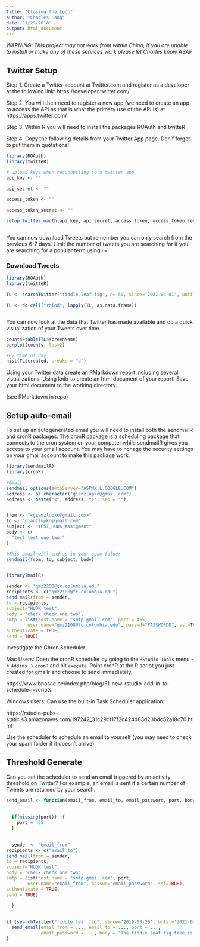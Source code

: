 ```yaml
---
title: "Closing the Loop"
author: "Charles Lang"
date: "1/29/2018"
output: html_document
---
```


*WARNING: This project may not work from within China, if you are unable to install or make any of these services work please let Charles know ASAP*

## Twitter Setup

Step 1. Create a Twitter account at Twitter.com and register as a developer at the following link: https://developer.twitter.com/

Step 2. You will then need to register a new app (we need to create an app to access the API as that is what the primary use of the API is) at https://apps.twitter.com/

Step 3. Within R you will need to install the packages ROAuth and twitteR

Step 4. Copy the following details from your Twitter App page. Don'f forget to put them in quotations!

```r

library(ROAuth) 
library(twitteR) 

# upload keys when reconnecting to a twitter app 
api_key <- ""

api_secret <- "" 

access_token <- ""

access_token_secret <- ""

setup_twitter_oauth(api_key, api_secret, access_token, access_token_secret) 



```

You can now download Tweets but remember you can only search from the previous 6-7 days. Limit the number of tweets you are searching for if you are searching for a popular term using `n=`

### Download Tweets
```r
library(ROAuth)
library(twitteR)

TL <- searchTwitter("fiddle leaf fig", n= 50, since='2021-04-01', until='2021-04-07', lang = "en")#Make sure you change the dates here to be 6 days from today.

TL <- do.call("rbind", lapply(TL, as.data.frame))



```

You can now look at the data that Twitter has made available and do a quick visualization of your Tweets over time.

```r
counts=table(TL$screenName)
barplot(counts, las=2)

#By time of day
hist(TL$created, breaks = "d")
```

Using your Twitter data create an RMarkdown report including several visualizations. Using knitr to create an html document of your report. Save your html document to the working directory.


(see RMarkdown in repo)


## Setup auto-email

To set up an autogenerated email you will need to install both the sendmailR and cronR packages. The cronR package is a scheduling package that connects to the cron system on your computer while sendmailR gives you access to your gmail account. You may have to hcnage the security settings on your gmail account to make this package work.

```r

library(sendmailR)
library(cronR)

#Email  
sendmail_options(smtpServer="ASPMX.L.GOOGLE.COM")
address <- as.character("gianzlupko@gmail.com")
address <- paste("<", address, ">", sep = "")


from <- "<gianzlupko@gmail.com>"
to <- "gianzlupko@gmail.com"
subject <- "TEST_HUDK_Assigment"
body <- c(
  "test test one two."
)

#This email will end up in your spam folder
sendmail(from, to, subject, body)


library(mailR) 

sender <- "gmz2108@tc.columbia.edu"
recipients <- c("gmz2108@tc.columbia.edu")
send.mail(from = sender,
to = recipients,
subject="HUDK test",
body = "check check one two",
smtp = list(host.name = "smtp.gmail.com", port = 465, 
        user.name="gmz2108@tc.columbia.edu", passwd="PASSWORDD", ssl=TRUE),
authenticate = TRUE,
send = TRUE)

```

Investigate the Chron Scheduler 

Mac Users: Open the cronR scheduler by going to the `RStudio Tools` menu -> `Addins` -> `cronR` and hit `execute`. Point cronR at the R script you just created for gmailr and choose to send immediately.

https://www.bnosac.be/index.php/blog/51-new-rstudio-add-in-to-schedule-r-scripts

Windows users: Can use the built-in Task Scheduler application:

https://rstudio-pubs-static.s3.amazonaws.com/197242_31c29cf17f2c424d83d23bdc52a18c70.html

Use the scheduler to schedule an email to yourself (you may need to check your spam folder if it doesn't arrive)

## Threshold Generate

Can you set the scheduler to send an email triggered by an activity threshold on Twitter? For example, an email is sent if a certain number of Tweets are returned by your search.



```r


send_email <- function(email_from, email_to, email_password, port, body) { 
  
  
  if(missing(port))  {
    port = 465
  }
  
  
  sender <- "email_from"
recipients <- c("email_to")
send.mail(from = sender,
to = recipients,
subject="HUDK test",
body = "check check one two",
smtp = list(host.name = "smtp.gmail.com", port, 
        user.name="email_from", passwd="email_password", ssl=TRUE),
authenticate = TRUE,
send = TRUE)
  
  }


if (searchTwitter("fiddle leaf fig", since='2019-03-20', until='2021-03-30', lang = "en") > 100) {	
  send_email(email_from = ..., email_to = ..., port = ..., 
             email_password = ..., body = "The fiddle leaf fig tree is trending. Go check Twitter!" )
}



```










